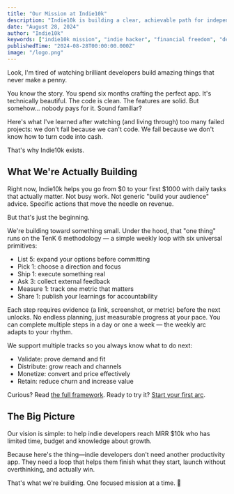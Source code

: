 ```yaml
---
title: "Our Mission at Indie10k"
description: "Indie10k is building a clear, achievable path for independent developers to reach financial freedom — from $0 to $10k and beyond."
date: "August 28, 2024"
author: "Indie10k"
keywords: ["indie10k mission", "indie hacker", "financial freedom", "developer tools", "indie maker community"]
publishedTime: "2024-08-28T00:00:00.000Z"
image: "/logo.png"
---
```


Look, I'm tired of watching brilliant developers build amazing things that never make a penny.

You know the story. You spend six months crafting the perfect app. It's technically beautiful. The code is clean. The features are solid. But somehow... nobody pays for it. Sound familiar?

Here's what I've learned after watching (and living through) too many failed projects: we don't fail because we can't code. We fail because we don't know how to turn code into cash.

That's why Indie10k exists.

## What We're Actually Building

Right now, Indie10k helps you go from $0 to your first $1000 with daily tasks that actually matter. Not busy work. Not generic "build your audience" advice. Specific actions that move the needle on revenue.

But that's just the beginning.

We're building toward something small. Under the hood, that "one thing" runs on the TenK 6 methodology — a simple weekly loop with six universal primitives:

- List 5: expand your options before committing
- Pick 1: choose a direction and focus
- Ship 1: execute something real
- Ask 3: collect external feedback
- Measure 1: track one metric that matters
- Share 1: publish your learnings for accountability

Each step requires evidence (a link, screenshot, or metric) before the next unlocks. No endless planning, just measurable progress at your pace. You can complete multiple steps in a day or one a week — the weekly arc adapts to your rhythm.

We support multiple tracks so you always know what to do next:

- Validate: prove demand and fit
- Distribute: grow reach and channels
- Monetize: convert and price effectively
- Retain: reduce churn and increase value

Curious? Read [the full framework](/tenk6). Ready to try it? [Start your first arc](/register).


## The Big Picture

Our vision is simple: to help indie developers reach MRR $10k who has limited time, budget and knowledge about growth.

Because here's the thing—indie developers don't need another productivity app. They need a loop that helps them finish what they start, launch without overthinking, and actually win.

That's what we're building. One focused mission at a time. 🚀